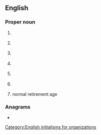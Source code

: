 ==English==

===Proper noun===
{{en-proper noun}}
# {{lb|en|US|historical|1930s}} {{initialism of|en|{{w|National Recovery Act}}}}
# {{lb|en|UK}} {{initialism of|en|{{w|National Rifle Association of the United Kingdom|National Rifle Association (of the United Kingdom)}}}}
# {{lb|en|US}} {{initialism of|en|{{w|National Rifle Association of America}}}}
# {{lb|en|AU}} {{initialism of|en|{{w|National Rifle Association of Australia}}}}
# {{lb|en|NZ}} {{initialism of|en|{{w|National Rifle Association of New Zealand}}}}
# {{lb|en|Ireland}} {{initialism of|en|{{w|National Roads Authority}}}}
# {{lb|en|UK|pensions}} normal retirement age

===Anagrams===
* {{anagrams|en|a=anr|Arn|Nar|RAN|RNA|Ran|ran}}

[[Category:English initialisms for organizations]]